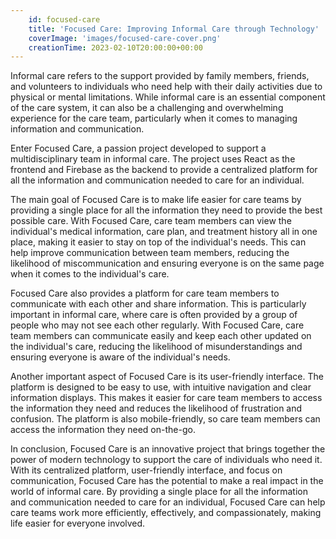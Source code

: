 ```yaml
---
    id: focused-care
    title: 'Focused Care: Improving Informal Care through Technology'    
    coverImage: 'images/focused-care-cover.png'
    creationTime: 2023-02-10T20:00:00+00:00
---
```


Informal care refers to the support provided by family members, friends, and volunteers to individuals who need help with their daily activities due to physical or mental limitations. While informal care is an essential component of the care system, it can also be a challenging and overwhelming experience for the care team, particularly when it comes to managing information and communication.

Enter Focused Care, a passion project developed to support a multidisciplinary team in informal care. The project uses React as the frontend and Firebase as the backend to provide a centralized platform for all the information and communication needed to care for an individual.

The main goal of Focused Care is to make life easier for care teams by providing a single place for all the information they need to provide the best possible care. With Focused Care, care team members can view the individual's medical information, care plan, and treatment history all in one place, making it easier to stay on top of the individual's needs. This can help improve communication between team members, reducing the likelihood of miscommunication and ensuring everyone is on the same page when it comes to the individual's care.

Focused Care also provides a platform for care team members to communicate with each other and share information. This is particularly important in informal care, where care is often provided by a group of people who may not see each other regularly. With Focused Care, care team members can communicate easily and keep each other updated on the individual's care, reducing the likelihood of misunderstandings and ensuring everyone is aware of the individual's needs.

Another important aspect of Focused Care is its user-friendly interface. The platform is designed to be easy to use, with intuitive navigation and clear information displays. This makes it easier for care team members to access the information they need and reduces the likelihood of frustration and confusion. The platform is also mobile-friendly, so care team members can access the information they need on-the-go.

In conclusion, Focused Care is an innovative project that brings together the power of modern technology to support the care of individuals who need it. With its centralized platform, user-friendly interface, and focus on communication, Focused Care has the potential to make a real impact in the world of informal care. By providing a single place for all the information and communication needed to care for an individual, Focused Care can help care teams work more efficiently, effectively, and compassionately, making life easier for everyone involved.